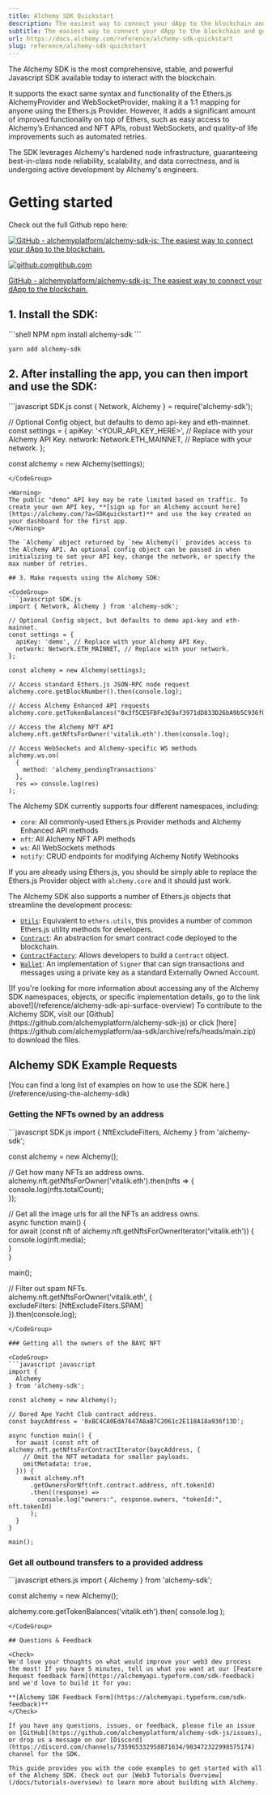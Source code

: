 ```yaml
---
title: Alchemy SDK Quickstart
description: The easiest way to connect your dApp to the blockchain and get the power of Alchemy's infrastructure. Just download, write two lines of code, and go.
subtitle: The easiest way to connect your dApp to the blockchain and get the power of Alchemy's infrastructure. Just download, write two lines of code, and go.
url: https://docs.alchemy.com/reference/alchemy-sdk-quickstart
slug: reference/alchemy-sdk-quickstart
---
```


The Alchemy SDK is the most comprehensive, stable, and powerful Javascript SDK available today to interact with the blockchain.

It supports the exact same syntax and functionality of the Ethers.js AlchemyProvider and WebSocketProvider, making it a 1:1 mapping for anyone using the Ethers.js Provider. However, it adds a significant amount of improved functionality on top of Ethers, such as easy access to Alchemy’s Enhanced and NFT APIs, robust WebSockets, and quality-of life improvements such as automated retries.

The SDK leverages Alchemy's hardened node infrastructure, guaranteeing best-in-class node reliability, scalability, and data correctness, and is undergoing active development by Alchemy's engineers.

# Getting started

Check out the full Github repo here:

[![GitHub - alchemyplatform/alchemy-sdk-js: The easiest way to connect your dApp to the blockchain.](alchemy-sdk-js.png)](https://github.com/alchemyplatform/alchemy-sdk-js)

[![github.com](favicon.ico)github.com](https://github.com/alchemyplatform/alchemy-sdk-js)

[GitHub - alchemyplatform/alchemy-sdk-js: The easiest way to connect your dApp to the blockchain.](https://github.com/alchemyplatform/alchemy-sdk-js)

## 1. Install the SDK:

<CodeGroup>
  ```shell NPM
  npm install alchemy-sdk
  ```

  ```text Yarn
  yarn add alchemy-sdk
  ```
</CodeGroup>

## 2. After installing the app, you can then import and use the SDK:

<CodeGroup>
  ```javascript SDK.js
  const { Network, Alchemy } = require('alchemy-sdk');

  // Optional Config object, but defaults to demo api-key and eth-mainnet.
  const settings = {
    apiKey: '<YOUR_API_KEY_HERE>', // Replace with your Alchemy API Key.
    network: Network.ETH_MAINNET, // Replace with your network.
  };

  const alchemy = new Alchemy(settings);
  ```
</CodeGroup>

<Warning>
  The public "demo" API key may be rate limited based on traffic. To create your own API key, **[sign up for an Alchemy account here](https://alchemy.com/?a=SDKquickstart)** and use the key created on your dashboard for the first app.
</Warning>

The `Alchemy` object returned by `new Alchemy()` provides access to the Alchemy API. An optional config object can be passed in when initializing to set your API key, change the network, or specify the max number of retries.

## 3. Make requests using the Alchemy SDK:

<CodeGroup>
  ```javascript SDK.js
  import { Network, Alchemy } from 'alchemy-sdk';

  // Optional Config object, but defaults to demo api-key and eth-mainnet.
  const settings = {
    apiKey: 'demo', // Replace with your Alchemy API Key.
    network: Network.ETH_MAINNET, // Replace with your network.
  };

  const alchemy = new Alchemy(settings);

  // Access standard Ethers.js JSON-RPC node request
  alchemy.core.getBlockNumber().then(console.log);

  // Access Alchemy Enhanced API requests
  alchemy.core.getTokenBalances("0x3f5CE5FBFe3E9af3971dD833D26bA9b5C936f0bE").then(console.log);

  // Access the Alchemy NFT API
  alchemy.nft.getNftsForOwner('vitalik.eth').then(console.log);

  // Access WebSockets and Alchemy-specific WS methods
  alchemy.ws.on(
    {
      method: 'alchemy_pendingTransactions'
    },
    res => console.log(res)
  );
  ```
</CodeGroup>

The Alchemy SDK currently supports four different namespaces, including:

* `core`: All commonly-used Ethers.js Provider methods and Alchemy Enhanced API methods
* `nft`: All Alchemy NFT API methods
* `ws`: All WebSockets methods
* `notify`: CRUD endpoints for modifying Alchemy Notify Webhooks

If you are already using Ethers.js, you should be simply able to replace the Ethers.js Provider object with `alchemy.core` and it should just work.

The Alchemy SDK also supports a number of Ethers.js objects that streamline the development process:

* [`Utils`](https://docs.ethers.io/v5/api/utils/): Equivalent to `ethers.utils`, this provides a number of common Ethers.js utility methods for developers.
* [`Contract`](https://docs.ethers.io/v5/api/contract/contract/): An abstraction for smart contract code deployed to the blockchain.
* [`ContractFactory`](https://docs.ethers.io/v5/api/contract/contract-factory/): Allows developers to build a `Contract` object.
* [`Wallet`](https://docs.ethers.io/v5/api/signer/#Wallet): An implementation of `Signer` that can sign transactions and messages using a private key as a standard Externally Owned Account.

<Info>
  [If you're looking for more information about accessing any of the Alchemy SDK namespaces, objects, or specific implementation details, go to the link above!](/reference/alchemy-sdk-api-surface-overview)
</Info>

<Info>
  To contribute to the Alchemy SDK, visit our [Github](https://github.com/alchemyplatform/alchemy-sdk-js) or click [here](https://github.com/alchemyplatform/aa-sdk/archive/refs/heads/main.zip) to download the files.
</Info>

## Alchemy SDK Example Requests

<Info>
  [You can find a long list of examples on how to use the SDK here.](/reference/using-the-alchemy-sdk)
</Info>

### Getting the NFTs owned by an address

<CodeGroup>
  ```javascript SDK.js
  import {  
    NftExcludeFilters,  
    Alchemy  
  } from 'alchemy-sdk';

  const alchemy = new Alchemy();

  // Get how many NFTs an address owns.  
  alchemy.nft.getNftsForOwner('vitalik.eth').then(nfts => {  
    console.log(nfts.totalCount);  
  });

  // Get all the image urls for all the NFTs an address owns.  
  async function main() {  
    for await (const nft of alchemy.nft.getNftsForOwnerIterator('vitalik.eth')) {  
      console.log(nft.media);  
    }  
  }

  main();

  // Filter out spam NFTs.  
  alchemy.nft.getNftsForOwner('vitalik.eth', {  
    excludeFilters: [NftExcludeFilters.SPAM]  
  }).then(console.log);
  ```
</CodeGroup>

### Getting all the owners of the BAYC NFT

<CodeGroup>
  ```javascript javascript
  import {
    Alchemy
  } from 'alchemy-sdk';

  const alchemy = new Alchemy();

  // Bored Ape Yacht Club contract address.
  const baycAddress = '0xBC4CA0EdA7647A8aB7C2061c2E118A18a936f13D';

  async function main() {
    for await (const nft of alchemy.nft.getNftsForContractIterator(baycAddress, {
      // Omit the NFT metadata for smaller payloads.
      omitMetadata: true,
    })) {
      await alchemy.nft
        .getOwnersForNft(nft.contract.address, nft.tokenId)
        .then((response) =>
          console.log("owners:", response.owners, "tokenId:", nft.tokenId)
        );
    }
  }

  main();
  ```
</CodeGroup>

### Get all outbound transfers to a provided address

<CodeGroup>
  ```javascript ethers.js
  import { Alchemy } from 'alchemy-sdk';

  const alchemy = new Alchemy();

  alchemy.core.getTokenBalances('vitalik.eth').then(
    console.log
  );
  ```
</CodeGroup>

## Questions & Feedback

<Check>
  We'd love your thoughts on what would improve your web3 dev process the most! If you have 5 minutes, tell us what you want at our [Feature Request feedback form](https://alchemyapi.typeform.com/sdk-feedback) and we'd love to build it for you:

  **[Alchemy SDK Feedback Form](https://alchemyapi.typeform.com/sdk-feedback)**
</Check>

If you have any questions, issues, or feedback, please file an issue on [GitHub](https://github.com/alchemyplatform/alchemy-sdk-js/issues), or drop us a message on our [Discord](https://discord.com/channels/735965332958871634/983472322998575174) channel for the SDK.

This guide provides you with the code examples to get started with all of the Alchemy SDK. Check out our [Web3 Tutorials Overview](/docs/tutorials-overview) to learn more about building with Alchemy.
